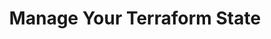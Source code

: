 ---
title: Manage Your Terraform State
tagline: Or how I learned to stop worrying about DevOps.
link: https://jagonzalr.medium.com/manage-your-terraform-state-1be1eb8e16f4
type: post
---